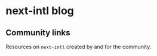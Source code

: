 
# next-intl blog

<div className="flex flex-col gap-4 py-8">
  <CommunityLink
    href="/blog/date-formatting-nextjs"
    title="Safe date formatting in Next.js"
    date="Sep 18, 2024"
    author="By Jan Amann"
  />
  <CommunityLink
    href="/blog/next-intl-3-0"
    title="next-intl 3.0"
    date="Nov 14, 2023"
    author="By Jan Amann"
  />
  <CommunityLink
    href="/blog/translations-outside-of-react-components"
    title="How (not) to use translations outside of React components"
    date="Apr 21, 2023"
    author="By Jan Amann"
  />
</div>

## Community links

Resources on `next-intl` created by and for the community.

<div className="flex flex-col gap-4 py-8">
  <CommunityLink
    href="https://crowdin.com/blog/2024/02/19/next-js-internationalization"
    title="Next.js i18n: Going international with next-intl"
    date="Feb 19, 2024"
    author="By Jan Amann for Crowdin"
    target="_blank"
    type="article"
  />
  <CommunityLink
    href="https://www.youtube.com/watch?v=pKolfZFW3gs"
    title="Next.js 13 App Directory & i18n - Full Tutorial"
    date="May 22, 2023"
    author="By Tuomo Kankaanpää"
    target="_blank"
    type="video"
  />
  <CommunityLink
    href="https://www.smashingmagazine.com/2023/03/internationalization-nextjs-13-react-server-components/"
    title="Internationalization in Next.js 13 with React Server Components"
    date="Mar 16, 2023"
    author="By Jan Amann for Smashing Magazine"
    target="_blank"
    type="article"
  />
  <CommunityLink
    href="https://noahflk.com/blog/multilang-next-app"
    title="Adding internationalization to a Next.js app"
    date="Nov 22, 2022"
    author="By @noahflk"
    target="_blank"
    type="article"
  />
  <CommunityLink
    href="https://buttercms.com/blog/nextjs-localization/"
    title="Next.js Localization: How to Build a Multilingual Website with next-intl"
    date="Nov 4, 2021"
    author="By Nirmalya Ghosh for ButterCMS"
    target="_blank"
    type="article"
  />
  <CommunityLink
    href="https://www.thisdot.co/blog/next-js-adding-localization-with-next-intl"
    title="Next.js: Adding Localization with next-intl"
    date="Jul 28, 2021"
    author="By Morgan Worrell for This Dot Labs"
    target="_blank"
    type="article"
  />
  <CommunityLink
    href="https://www.youtube.com/watch?v=uDXyk1ZgLK0"
    title="Internationalization (i18n) in NextJS apps using next-intl"
    date="Jun 28, 2021"
    author="By Dillion Megida"
    target="_blank"
    type="video"
  />
</div>
